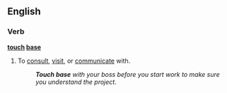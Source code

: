 ==English==
===Verb===
'''[[touch]] [[base]]'''
#To [[consult]], [[visit]], or [[communicate]] with.
#:'''''Touch base''' with your boss before you start work to make sure you understand the project.''